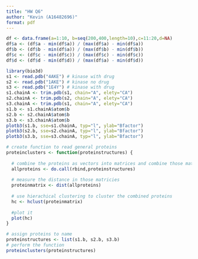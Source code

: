 ```yaml
---
title: "HW Q6"
author: "Kevin (A16482696)"
format: pdf
---
```


```r
df <- data.frame(a=1:10, b=seq(200,400,length=10),c=11:20,d=NA)
df$a <- (df$a - min(df$a)) / (max(df$a) - min(df$a))
df$b <- (df$b - min(df$a)) / (max(df$b) - min(df$b))
df$c <- (df$c - min(df$c)) / (max(df$c) - min(df$c))
df$d <- (df$d - min(df$d)) / (max(df$a) - min(df$d)) 
```


```r
library(bio3d)
s1 <- read.pdb("4AKE") # kinase with drug
s2 <- read.pdb("1AKE") # kinase no drug
s3 <- read.pdb("1E4Y") # kinase with drug
s1.chainA <- trim.pdb(s1, chain="A", elety="CA")
s2.chainA <- trim.pdb(s2, chain="A", elety="CA")
s3.chainA <- trim.pdb(s1, chain="A", elety="CA")
s1.b <- s1.chainA$atom$b
s2.b <- s2.chainA$atom$b
s3.b <- s3.chainA$atom$b
plotb3(s1.b, sse=s1.chainA, typ="l", ylab="Bfactor")
plotb3(s2.b, sse=s2.chainA, typ="l", ylab="Bfactor")
plotb3(s3.b, sse=s3.chainA, typ="l", ylab="Bfactor")
```


```r
# create function to read general proteins
proteinclusters <- function(proteinstructures) {
  
  # combine the proteins as vectors into matrices and combine those matricies 
  allproteins <- do.call(rbind,proteinstructures)
  
  # measure the distance in those matricies
  proteinmatrix <- dist(allproteins)
  
  # use hierachical clustering to cluster the combined proteins
  hc <- hclust(proteinmatrix)
  
  #plot it
  plot(hc)
}
```

```r
# assign proteins to name
proteinstructures <- list(s1.b, s2.b, s3.b)
# perform the function
proteinclusters(proteinstructures)
```










